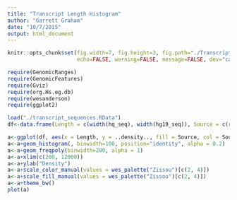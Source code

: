```yaml
---
title: "Transcript Length Histogram"
author: "Garrett Graham"
date: "10/7/2015"
output: html_document
---
```


```r
knitr::opts_chunk$set(fig.width=7, fig.height=3, fig.path="./Transcript_length_histogram_figures/",
                      echo=FALSE, warning=FALSE, message=FALSE, dev="cairo_ps", dpi=300)
```

```r
require(GenomicRanges)
require(GenomicFeatures)
require(Gviz)
require(org.Hs.eg.db)
require(wesanderson)
require(ggplot2)
```

```r
load("./transcript_sequences.RData")
df<-data.frame(Length = c(width(hq_seq), width(hg19_seq)), Source = c(rep("PacBio", length(hq_seq)), rep("RefSeq", length(hg19_seq))))
```

```r
a<-ggplot(df, aes(x = Length, y = ..density.., fill = Source, col = Source))
a<-a+geom_histogram(, binwidth=100, position="identity", alpha = 0.2)
a<-a+geom_freqpoly(binwidth=200, alpha = 1)
a<-a+xlim(c(200, 12000))
a<-a+ylab("Density")
a<-a+scale_color_manual(values = wes_palette("Zissou")[c(2, 4)])
a<-a+scale_fill_manual(values = wes_palette("Zissou")[c(2, 4)])
a<-a+theme_bw()
plot(a)
```

